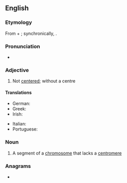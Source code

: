 ==English==

===Etymology===
From {{der|en|grc|ἀ-||not|pos=privative prefix}} + {{m|grc|κέντρο||a point, a center}}; synchronically, {{affix|en|a-|centric}}.

===Pronunciation===
* {{rhymes|en|ɛntɹɪk}}

===Adjective===
{{en-adj}}

# Not [[center]]ed; without a centre

====Translations====
{{trans-top|without a center}}
* German: {{t+|de|azentrisch}}
* Greek: {{t|el|ακεντρικός}}
* Irish: {{t|ga|aiceintreach}}
{{trans-mid}}
* Italian: {{t|it|acentrico}}
* Portuguese: {{t|pt|acêntrico}}
{{trans-bottom}}

===Noun===
{{en-noun}}

# A segment of a [[chromosome]] that lacks a [[centromere]]

===Anagrams===
* {{anagrams|en|a=acceinrt|Nearctic}}